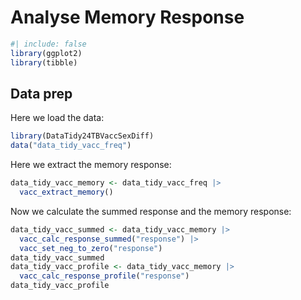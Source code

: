 # Analyse Memory Response

```r
#| include: false
library(ggplot2)
library(tibble)
```

## Data prep

Here we load the data:

```r
library(DataTidy24TBVaccSexDiff)
data("data_tidy_vacc_freq")
```

Here we extract the memory response:

```r
data_tidy_vacc_memory <- data_tidy_vacc_freq |>
  vacc_extract_memory()
```

Now we calculate the summed response and the memory response:

```r
data_tidy_vacc_summed <- data_tidy_vacc_memory |>
  vacc_calc_response_summed("response") |>
  vacc_set_neg_to_zero("response")
data_tidy_vacc_summed
data_tidy_vacc_profile <- data_tidy_vacc_memory |>
  vacc_calc_response_profile("response")
data_tidy_vacc_profile
```

